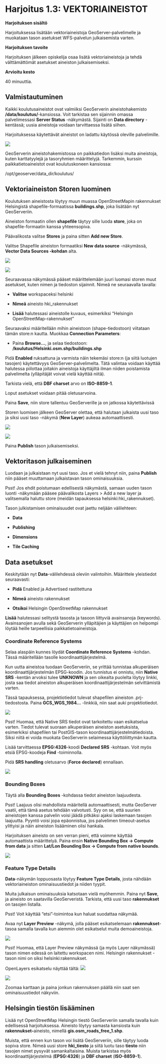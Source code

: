 # Harjoitus 1.3: VEKTORIAINEISTOT

**Harjoituksen sisältö**

Harjoituksessa lisätään vektoriaineistoja GeoServer-palvelimelle ja muokataan tason asetukset WFS-palvelun julkaisemista varten.

**Harjoituksen tavoite**

Harjoituksen jälkeen opiskelija osaa lisätä vektoriaineistoja ja tehdä välttämättömät asetukset aineiston julkaisemiseksi.

**Arvioitu kesto**

40 minuuttia.

## **Valmistautuminen**

Kaikki koulutusaineistot ovat valmiiksi GeoServerin aineistohakemisto **/data/koulutus/**-kansiossa. Voit tarkistaa sen sijainnin omassa palvelimessasi **Server Status** -näkymästä. Sijainti on **Data directory** -kentässä; uusia aineistoja voidaan tarvittaessa lisätä siihen. 

Harjoituksessa käytettävät aineistot on ladattu käytössä oleville palvelimille.

![](img/harjoitus_3/image1.png)

GeoServerin aineistohakemistossa on paikkatiedon lisäksi muita aineistoja, kuten karttatyylejä ja tasoryhmien määrittelyjä. Tarkemmin, kurssin paikkatietoaineistot ovat koulutuskoneen kansiossa: 

::: note-box
/opt/geoserver/data_dir/koulutus/
:::


## **Vektoriaineiston Storen luominen**

Koulutuksen aineistosta löytyy muun muassa OpenStreetMapin rakennukset Helsingistä shapefile-formaatissa **buildings.shp**, joka lisätään nyt GeoServeriin.

Aineiston formaatin ollen **shapefile** täytyy sille luoda **store**, joka on shapefile-formaatin kanssa yhteensopiva.

Päävalikosta valitse **Stores** ja paina sitten **Add new Store**.

Valitse Shapefile aineiston formaatiksi **New data source** -näkymässä, **Vector Data Sources -kohdan** alta.

![](img/harjoitus_3/image2.png)

![](img/harjoitus_3/image3.png)

Seuraavassa näkymässä pääset määrittelemään juuri luomasi storen muut asetukset, kuten nimen ja tiedoston sijainnit. Nimeä ne seuraavalla tavalla:

-   **Valitse** workspaceksi helsinki

-   **Nimeä** aineisto hki_rakennukset

-   **Lisää** halutessasi aineistolle kuvaus, esimerkiksi "Helsingin OpenStreetMap-rakennukset"

Seuraavaksi määritellään mihin aineistoon (shape-tiedostoon) viitataan tämän store:n kautta. Muokkaa **Connection Parameters**:

-   Paina **Browse...**, ja selaa tiedostoon: **/koulutus/Helsinki.osm.shp/buildings.shp**

Pidä **Enabled** ruksattuna ja varmista näin tekemäsi store:n (ja siitä luotujen tasojen) käytettävyys GeoServer-palvelimelta. Tätä valintaa voidaan käyttää halutessa piilottaa joitakin aineistoja käyttäjiltä ilman niiden poistamista palvelimelta (ylläpitäjät voivat vielä käyttää niitä).

Tarkista vielä, että **DBF charset** arvo on **ISO-8859-1**.

Loput asetukset voidaan pitää oletusarvoina.

Paina **Save**, niin store tallentuu GeoServerille ja on jatkossa käytettävissä

Storen luomisen jälkeen GeoServer olettaa, että halutaan julkaista uusi taso ja siksi uusi taso -näkymä (**New Layer**) aukeaa automaattisesti.

![](img/harjoitus_3/image4.png)

![](img/harjoitus_3/image5.png)

Paina **Publish** tason julkaisemiseksi.

## **Vektoritason julkaiseminen**

Luodaan ja julkaistaan nyt uusi taso. Jos et vielä tehnyt niin, paina **Publish** niin pääset muuttamaan julkaistavan tason ominaisuuksia.

::: hint-box
Psst! Jos ehdit poistumaan edellisestä näkymästä, samaan uuden tason luonti -näkymään pääsee päävalikosta Layers \> Add a new layer ja valitsemalla haluttu store (meidän tapauksessa helsinki:hki_rakennukset).
:::

Tason julkistamisen ominaisuudet ovat jaettu neljään välilehteen:

-   **Data**

-   **Publishing**

-   **Dimensions**

-   **Tile Caching**

## **Data asetukset**

Keskitytään nyt **Data**-välilehdessä oleviin valintoihin. Määrittele yleistiedot seuraavasti:

-   **Pidä** Enabled ja Advertised rastitettuna

-   **Nimeä** aineisto rakennukset

-   **Otsikoi** Helsingin OpenStreetMap rakennukset

**Lisää** halutessasi selitystä tasosta ja tasoon liittyviä avainsanoja (keywords). Avainsanojen avulla sekä GeoServerin ylläpitäjien ja käyttäjien on helpompi löytää heille tarpeellisia paikkatietoaineistoja.

### **Coordinate Reference Systems**

Selaa alaspäin kunnes löydät **Coordinate Reference Systems** -kohdan. Tässä määritellään tasolle koordinaattijärjestelmä.

Kun uutta aineistoa tuodaan GeoServeriin, se yrittää tunnistaa alkuperäisen koordinaattijärjestelmän EPSG-koodin. Jos tunnistus ei onnistu, niin **Native SRS** -kentän arvoksi tulee **UNKNOWN** ja sen oikealta puolelta löytyy linkki, josta saa tiedot aineiston alkuperäisen koordinaattijärjestelmän selvittämistä varten.

Tässä tapauksessa, projektiotiedot tulevat shapefilen aineiston .prj-tiedostosta. Paina **GCS_WGS_1984...** -linkkiä, niin saat auki projektiotiedot.

![](img/harjoitus_3/image6.png)

::: hint-box
Psst! Huomaa, että Native SRS tiedot ovat tarkoitettu vaan esikatselua varten. Tiedot tulevat suoraan alkuperäisen aineiston asetuksista, esimerkiksi shapefilen tai PostGIS-tason koordinaattijärjestelmätiedoista. Siksi niitä ei voida muokata GeoServerin selaimessa käyttöliittymän kautta.
:::

Lisää tarvittaessa **EPSG:4326**-koodi **Declared SRS** -kohtaan. Voit myös etsiä EPSG-koodeja **Find** -toiminnolla.

Pidä **SRS handling** oletusarvo (**Force declared**) ennallaan.

![](img/harjoitus_3/image7.png)

### **Bounding Boxes**

Täytä alla **Bounding Boxes** -kohdassa tiedot aineiston laajuudesta.

::: hint-box
Psst! Laajuus olisi mahdollista määritellä automaattisesti, mutta GeoServer vaatii, että tämä asetus tehdään valvotusti. Syy on se, että suurien aineistojen kanssa palvelin voisi jäädä pitkäksi ajaksi laskemaan tasojen laajuutta. Pyyntö voisi jopa epäonnistua, jos palvelimen timeout-asetus ylittyisi ja näin aineiston lisääminen olisi hankala.
:::

Harjoituksen aineisto on sen verran pieni, että voimme käyttää automaattista määrittelyä. Paina ensin **Native Bounding Box → Compute from data** ja sitten **Lat/Lon Bounding Box → Compute from native bounds**.

![](img/harjoitus_3/image8.png)

### **Feature Type Details**

**Data**-näkymän loppuosasta löytyy **Feature Type Details**, josta nähdään vektoriaineiston ominaisuustiedot ja niiden tyypit.

Muita julkaisun ominaisuuksia katsotaan vielä myöhemmin. Paina nyt **Save**, ja aineisto on saatavilla GeoServeristä. Tarkista, että uusi taso **rakennukset** on tasojen listalla.

::: hint-box
Psst! Voit käyttää "etsi"-toimintoa kun haluat suodattaa näkymää.
:::

Avaa nyt **Layer Preview** -näkymä, jolla pääset esikatselemaan **rakennukset**-tasoa samalla tavalla kun aiemmin olet esikatselut muita demoaineistoja.

![](img/harjoitus_3/image9.png)

::: hint-box
Psst! Huomaa, että Layer Preview näkymässä (ja myös Layer näkymässä) tason nimen edessä on laitettu workspacen nimi. Helsingin rakennukset -tason nimi on siksi helsinki:rakennukset.
:::

OpenLayers esikatselu näyttää tältä: ![](img/harjoitus_3/image10.png)

![](img/harjoitus_3/image11.png)

Zoomaa karttaan ja paina jonkun rakennuksen päällä niin saat sen ominaisuustiedot näkyviin.

## **Helsingin tiestön lisääminen**

Lisää nyt OpenStreetMap Helsingin tiestö GeoServeriin samalla tavalla kuin edellisessä harjoituksessa. Aineisto löytyy samasta kansiosta kuin **rakennukset-**aineisto, nimellä **gis.osm_roads_free_1.shp**.

Muista, että ennen kun tason voi lisätä GeoServeriin, sille täytyy luoda sopiva store. Nimeä uusi store **hki_tiesto** ja siitä luotu taso **tiesto** niin tasojen nimet pysyvät samankaltaisina. Muista tarkistaa myös koordinaattijärjestelmä (**EPSG:4326**) ja **DBF charset** (**ISO-8859-1**).
